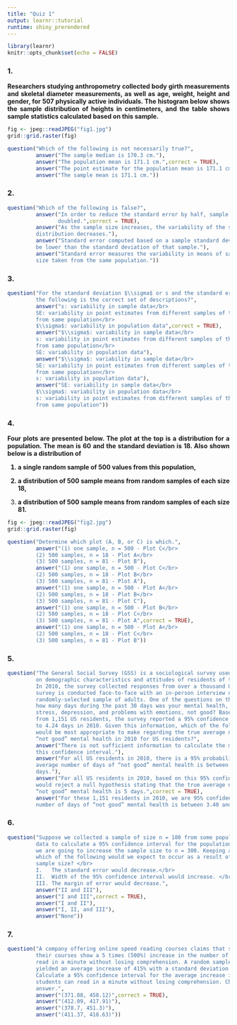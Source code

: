```yaml
---
title: "Quiz 1"
output: learnr::tutorial
runtime: shiny_prerendered
---
```


```r
library(learnr)
knitr::opts_chunk$set(echo = FALSE)
```
<style>body{text-align: justify}</style>
### 1.

<b>Researchers studying anthropometry collected body girth measurements and skeletal 
diameter measurements, as well as age, weight, height and gender, for 507 
physically active individuals. The histogram below shows the sample distribution of
heights in centimeters, and the table shows sample statistics calculated based on 
this sample. </b>

```r
fig <- jpeg::readJPEG("fig1.jpg")
grid::grid.raster(fig)
```
```r
question("Which of the following is not necessarily true?",
         answer("The sample median is 170.3 cm."),
         answer("The population mean is 171.1 cm.",correct = TRUE),
         answer("The point estimate for the population mean is 171.1 cm."),
         answer("The sample mean is 171.1 cm."))
```

### 2.

```r
question("Which of the following is false?",
         answer("In order to reduce the standard error by half, sample size should be
                doubled.",correct = TRUE),
         answer("As the sample size increases, the variability of the sampling 
         distribution decreases."),
         answer("Standard error computed based on a sample standard deviation will always 
         be lower than the standard deviation of that sample."),
         answer("Standard error measures the variability in means of samples of the same 
         size taken from the same population."))
```

### 3.

```r
question("For the standard deviation $\\sigma$ or s and the standard error SE, which of
         the following is the correct set of descriptions?",
         answer("s: variability in sample data</br>
         SE: variability in point estimates from different samples of the same size and 
         from same population</br>
         $\\sigma$: variability in population data",correct = TRUE),
         answer("$\\sigma$: variability in sample data</br>
         s: variability in point estimates from different samples of the same size and 
         from same population</br>
         SE: variability in population data"),
         answer("$\\sigma$: variability in sample data</br>
         SE: variability in point estimates from different samples of the same size and 
         from same population</br>
         s: variability in population data"),
         answer("SE: variability in sample data</br>
         $\\sigma$: variability in population data</br>
         s: variability in point estimates from different samples of the same size and 
         from same population"))
```

### 4.
<b>Four plots are presented below. The plot at the top is a distribution for a
population. The mean is 60 and the standard deviation is 18. Also shown below is a
distribution of

(1) a single random sample of 500 values from this population,

(2) a distribution of 500 sample means from random samples of each size 18,

(3) a distribution of 500 sample means from random samples of each size 81.</b>

```r
fig <- jpeg::readJPEG("fig2.jpg")
grid::grid.raster(fig)
```
```r
question("Determine which plot (A, B, or C) is which.",
         answer("(1) one sample, n = 500 - Plot C</br>
         (2) 500 samples, n = 18 - Plot A</br>
         (3) 500 samples, n = 81 - Plot B"),
         answer("(1) one sample, n = 500 - Plot C</br>
         (2) 500 samples, n = 18 - Plot B</br>
         (3) 500 samples, n = 81 - Plot A"),
         answer("(1) one sample, n = 500 - Plot A</br>
         (2) 500 samples, n = 18 - Plot B</br>
         (3) 500 samples, n = 81 - Plot C"),
         answer("(1) one sample, n = 500 - Plot B</br>
         (2) 500 samples, n = 18 - Plot C</br>
         (3) 500 samples, n = 81 - Plot A",correct = TRUE),
         answer("(1) one sample, n = 500 - Plot A</br>
         (2) 500 samples, n = 18 - Plot C</br>
         (3) 500 samples, n = 81 - Plot B"))
```

### 5.

```r
question("The General Social Survey (GSS) is a sociological survey used to collect data 
         on demographic characteristics and attitudes of residents of the United States. 
         In 2010, the survey collected responses from over a thousand US residents. The 
         survey is conducted face-to-face with an in-person interview of a 
         randomly-selected sample of adults. One of the questions on the survey is “For 
         how many days during the past 30 days was your mental health, which includes 
         stress, depression, and problems with emotions, not good? Based on responses 
         from 1,151 US residents, the survey reported a 95% confidence interval of 3.40 
         to 4.24 days in 2010. Given this information, which of the following statements 
         would be most appropriate to make regarding the true average number of days of 
         “not good” mental health in 2010 for US residents?",
         answer("There is not sufficient information to calculate the margin of error of 
         this confidence interval."),
         answer("For all US residents in 2010, there is a 95% probability that the true 
         average number of days of “not good” mental health is between 3.40 and 4.24 
         days."),
         answer("For all US residents in 2010, based on this 95% confidence interval, we 
         would reject a null hypothesis stating that the true average number of days of 
         “not good” mental health is 5 days.",correct = TRUE),
         answer("For these 1,151 residents in 2010, we are 95% confident that the average
         number of days of “not good” mental health is between 3.40 and 4.24 days."))
```

### 6.

```r
question("Suppose we collected a sample of size n = 100 from some population and used the
         data to calculate a 95% confidence interval for the population mean. Now suppose
         we are going to increase the sample size to n = 300. Keeping all else constant,
         which of the following would we expect to occur as a result of increasing the
         sample size? </br>
         I.   The standard error would decrease.</br>
         II.  Width of the 95% confidence interval would increase. </br>
         III. The margin of error would decrease.",
         answer("II and III"),
         answer("I and III",correct = TRUE),
         answer("I and II"),
         answer("I, II, and III"),
         answer("None"))
```

### 7.

```r
question("A company offering online speed reading courses claims that students who take 
         their courses show a 5 times (500%) increase in the number of words they can 
         read in a minute without losing comprehension. A random sample of 100 students 
         yielded an average increase of 415% with a standard deviation of 220%.</br></br>
         Calculate a 95% confidence interval for the average increase in number of words 
         students can read in a minute without losing comprehension. Choose the closest 
         answer.",
         answer("(371.88, 458.12)",correct = TRUE),
         answer("(412.09, 417.91)"),
         answer("(378.7, 451.3)"),
         answer("(411.37, 418.63)"))
```